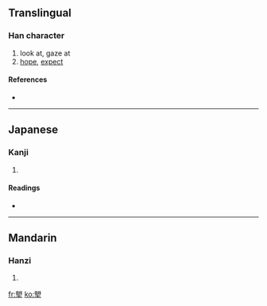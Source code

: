 {{see|望}}
==Translingual==

===Han character===
{{Han char|rn=74|rad=月|as=10|sn=14|four=7710<sub>4</sub>|canj=尸月竹土 (SBHG)}}

# look at, gaze at
# [[hope]], [[expect]]

====References====
* {{Han ref|kx=0506.240|dkj=14391|dj=0887.160|hdz=32101.040|uh=6722|ud=26402|bh=E1FB|bd=57851}}

----

==Japanese==

===Kanji===
{{ja-kanji|grade=|rs=月10}}

# {{defn|Japanese}}

====Readings====
* {{ja-readings|on=[[ぼう]] (bō), [[もう]] (mō)|kun=[[もちづき]] (mochizuki)}}

----

==Mandarin==

===Hanzi===
{{cmn-hanzi|pin=[[wàng]] ([[wang4]])|wg=wang<sup>4</sup>}}

# {{defn|Mandarin}}

[[fr:朢]]
[[ko:朢]]